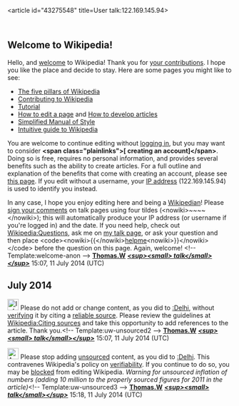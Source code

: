 <article id="43275548" title=User talk:122.169.145.94>
	<talkpage id="43275548" title="User talk:122.169.145.94">
== Welcome to Wikipedia! ==

Hello, and [[Wikipedia:Introduction|welcome]] to Wikipedia! Thank you for [[Special:Contributions/122.169.145.94|your contributions]]. I hope you like the place and decide to stay. Here are some pages you might like to see:

* [[Wikipedia:Five pillars|The five pillars of Wikipedia]]
* [[Wikipedia:Contributing to Wikipedia|Contributing to Wikipedia]]
* [[Wikipedia:Tutorial|Tutorial]]
* [[Wikipedia:How to edit a page|How to edit a page]] and [[Wikipedia:Article development|How to develop articles]]
* [[Wikipedia:Simplified Manual of Style|Simplified Manual of Style]]
* [[Help:Wikipedia: The Missing Manual/Introduction|Intuitive guide to Wikipedia]]

You are welcome to continue editing without [[Special:Userlogin|logging in]], but you may want to consider '''&lt;span class=&quot;plainlinks&quot;&gt;[{{fullurl:Special:Userlogin|type=signup&amp;campaign=anonwelcometemplate}} creating an account]&lt;/span&gt;'''. Doing so is free, requires no personal information, and provides several benefits such as the ability to create articles. For a full outline and explanation of the benefits that come with creating an account, please see [[Wikipedia:Why create an account?|this page]]. If you edit without a username, your [[IP address]] (122.169.145.94) is used to identify you instead.

In any case, I hope you enjoy editing here and being a [[Wikipedia:Wikipedians|Wikipedian]]! Please [[Wikipedia:Signatures|sign your comments]] on talk pages using four tildes (&lt;nowiki&gt;~~~~&lt;/nowiki&gt;); this will automatically produce your IP address (or username if you're logged in) and the date. If you need help, check out [[Wikipedia:Questions]], ask me on [[User talk:Thomas.W|my talk page]], or ask your question and then place &lt;code&gt;&lt;nowiki&gt;{{&lt;/nowiki&gt;[[:Category:Wikipedians looking for help|helpme]]&lt;nowiki&gt;}}&lt;/nowiki&gt;&lt;/code&gt; before the question on this page. Again, welcome! &lt;!-- Template:welcome-anon --&gt; [[User:Thomas.W|'''Thomas.W''']] [[User talk:Thomas.W|'''''&lt;sup&gt;&lt;small&gt; talk&lt;/small&gt;&lt;/sup&gt;''''']] 15:07, 11 July 2014 (UTC)

== July 2014 ==
[[File:Information orange.svg|25px|alt=Information icon]] Please do not add or change content, as you did to [[:Delhi]], without [[Wikipedia:Verifiability|verifying]] it by citing a [[Wikipedia:Identifying reliable sources|reliable source]]. Please review the guidelines at [[Wikipedia:Citing sources]] and take this opportunity to add references to the article. Thank you.&lt;!-- Template:uw-unsourced2 --&gt; [[User:Thomas.W|'''Thomas.W''']] [[User talk:Thomas.W|'''''&lt;sup&gt;&lt;small&gt; talk&lt;/small&gt;&lt;/sup&gt;''''']] 15:07, 11 July 2014 (UTC)

[[Image:Ambox warning pn.svg|25px|alt=|link=]] Please stop adding [[Wikipedia:Citing sources|unsourced]] content, as you did to [[:Delhi]]. This contravenes Wikipedia's policy on [[Wikipedia:Verifiability|verifiability]]. If you continue to do so, you may be [[Wikipedia:Blocking policy|blocked]] from editing Wikipedia. ''Warning for unsourced inflation of numbers (adding 10 million to the properly sourced figures for 2011 in the article)''&lt;!-- Template:uw-unsourced3 --&gt; [[User:Thomas.W|'''Thomas.W''']] [[User talk:Thomas.W|'''''&lt;sup&gt;&lt;small&gt; talk&lt;/small&gt;&lt;/sup&gt;''''']] 15:18, 11 July 2014 (UTC)
	</talkpage>
</article>